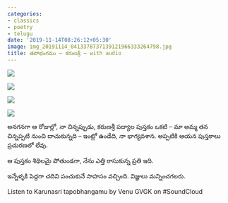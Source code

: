 ```yaml
---
categories:
- classics
- poetry
- telugu
date: '2019-11-14T08:26:12+05:30'
image: img_20191114_0413378737139121966333264798.jpg
title: తపోభంగము – కరుణశ్రీ – with audio
---
```


![](img_20191114_0413378737139121966333264798.jpg)

 ![](img_20191114_0413540767537588736719457798.jpg)

 ![](img_20191114_0414043635289164053274309648.jpg)

 ![](img_20191114_041423864845116189782771937.jpg)

 అనగనగా ఆ రోజుల్లో, నా చిన్నప్పుడు, కరుణశ్రీ పద్యాల పుస్తకం ఒకటి – మా అమ్మ తన చిన్నప్పటి నుంచి దాచుకున్నది – ఇంట్లో ఉండేది, నా భాగ్యవశాన. అప్పటికి ఆయన పుస్తకాలు ప్రచురణలో లేవు.

 ఆ పుస్తకం శిథిలమై పోతుండగా, నేను ఎత్తి రాసుకున్న ప్రతి ఇది.

 ఇన్నేళ్ళకి పెద్దగా చదివి పంచుకునే సాహసం వచ్చింది. విజ్ఞులు మన్నించగలరు.

 Listen to Karunasri tapobhangamu by Venu GVGK on \#SoundCloud

<!--
post-662
https://venugvgk.wordpress.com/2019/11/14/%e0%b0%a4%e0%b0%aa%e0%b1%8b%e0%b0%ad%e0%b0%82%e0%b0%97%e0%b0%ae%e0%b1%81-%e0%b0%95%e0%b0%b0%e0%b1%81%e0%b0%a3%e0%b0%b6%e0%b1%8d%e0%b0%b0%e0%b1%80-with-audio/
-->
